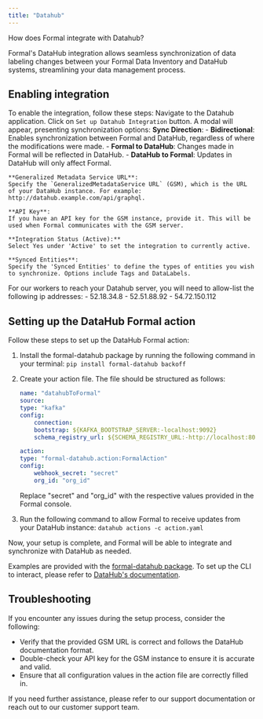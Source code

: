 ```yaml
---
title: "Datahub"
---
```



How does Formal integrate with Datahub?

Formal's DataHub integration allows seamless synchronization of data labeling changes between your Formal Data Inventory and DataHub systems, streamlining your data management process.

## Enabling integration

To enable the integration, follow these steps:
<Steps>
<Step title="First Step">
Navigate to the Datahub application.
</Step>
<Step title="Second Step">
Click on `Set up Datahub Integration` button.
</Step>
<Step title="Third Step">
A modal will appear, presenting synchronization options:
**Sync Direction**: - **Bidirectional**: Enables synchronization between Formal and DataHub, regardless of where the modifications were made. - **Formal to DataHub**: Changes made in Formal will be reflected in DataHub. - **DataHub to Formal**: Updates in DataHub will only affect Formal.

    **Generalized Metadata Service URL**:
    Specify the `GeneralizedMetadataService URL` (GSM), which is the URL of your DataHub instance. For example: http://datahub.example.com/api/graphql.

    **API Key**:
    If you have an API key for the GSM instance, provide it. This will be used when Formal communicates with the GSM server.

    **Integration Status (Active):**
    Select Yes under 'Active' to set the integration to currently active.

    **Synced Entities**:
    Specify the 'Synced Entities' to define the types of entities you wish to synchronize. Options include Tags and DataLabels.

  </Step>
</Steps>

<CardInfo>
For our workers to reach your Datahub server, you will need to allow-list the following ip addresses:
- 52.18.34.8
- 52.51.88.92
- 54.72.150.112
</CardInfo>

## Setting up the DataHub Formal action

Follow these steps to set up the DataHub Formal action:

1. Install the formal-datahub package by running the following command in your terminal:
   `pip install formal-datahub backoff`
2. Create your action file. The file should be structured as follows:

   ```yaml
   name: "datahubToFormal"
   source:
   type: "kafka"
   config:
       connection:
       bootstrap: ${KAFKA_BOOTSTRAP_SERVER:-localhost:9092}
       schema_registry_url: ${SCHEMA_REGISTRY_URL:-http://localhost:8081}

   action:
   type: "formal-datahub.action:FormalAction"
   config:
       webhook_secret: "secret"
       org_id: "org_id"
   ```

   Replace "secret" and "org_id" with the respective values provided in the Formal console.

3. Run the following command to allow Formal to receive updates from your DataHub instance:
   `datahub actions -c action.yaml`

Now, your setup is complete, and Formal will be able to integrate and synchronize with DataHub as needed.

<CardInfo>Examples are provided with the [formal-datahub package](https://github.com/formalco/formal-datahub).</CardInfo>
<CardInfo>To set up the CLI to interact, please refer to [DataHub's documentation](https://datahubproject.io/docs/cli/).</CardInfo>

## Troubleshooting

If you encounter any issues during the setup process, consider the following:

- Verify that the provided GSM URL is correct and follows the DataHub documentation format.
- Double-check your API key for the GSM instance to ensure it is accurate and valid.
- Ensure that all configuration values in the action file are correctly filled in.

If you need further assistance, please refer to our support documentation or reach out to our customer support team.
